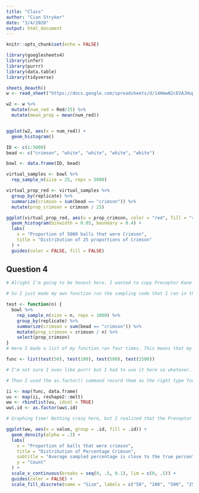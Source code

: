```yaml
---
title: "Class"
author: "Cian Stryker"
date: "3/4/2020"
output: html_document
---
```


```r
knitr::opts_chunk$set(echo = FALSE)

library(googlesheets4)
library(infer)
library(purrr)
library(data.table)
library(tidyverse)
```

```r

sheets_deauth()
w <- read_sheet("https://docs.google.com/spreadsheets/d/14HmwN2cEVAJHupuehCuLdwG9BXtR3COrxDgaaylLhkA/edit#gid=0")
```

```r

w2 <- w %>%
  mutate(num_red = Red/25) %>%
  mutate(mean_prop = mean(num_red))


ggplot(w2, aes(x = num_red)) +
  geom_histogram()
```
```r

ID <- c(1:5000)
bead <- c("crimson", "white", "white", "white", "white")

bowl <- data.frame(ID, bead)

virtual_samples <- bowl %>%
  rep_sample_n(size = 25, reps = 5000)

virtual_prop_red <- virtual_samples %>%
  group_by(replicate) %>%
  summarize(crimson = sum(bead == "crimson")) %>%
  mutate(prop_crimson = crimson / 25)

ggplot(virtual_prop_red, aes(x = prop_crimson, color = "red", fill = "red")) +
  geom_histogram(binwidth = 0.05, boundary = 0.4) +
  labs(
    x = "Proportion of 5000 balls that were Crimson",
    title = "Distribution of 25 proportions of Crimson"
  ) +
  guides(color = FALSE, fill = FALSE)
```

## Question 4
```r

# Alright I'm going to be honest here. I wanted to copy Preceptor Kane's graph because I thought it was cool, but I initially wrote the code four times. I just wanted to get the graph made first, before I went back through and simplified my code and used purrr. But I'm going to procede from here acting like I always used my own function and purrr techniques.

# So I just made my own function run the sampling code that I ran in the prevous question. By setting n as the size and the divisible portion, I made it flexible enought to work later on for me.

test <- function(n) {
  bowl %>%
    rep_sample_n(size = n, reps = 1000) %>%
    group_by(replicate) %>%
    summarize(crimson = sum(bead == "crimson")) %>%
    mutate(prop_crimson = crimson / n) %>%
    select(prop_crimson)
}
# Here I made a list of my function ran four times. This means that my four tests are in four datasets within one larger list. From here I was able to begin using purrr.

func <- list(test(50), test(100), test(500), test(2500))

# I'm not sure I even like purrr but I had to use it here so whatever. First I used the map function to apply the data.frame command to each of my tests within my list. Then I did the same with melt, so that all the observations would be in the correct long from. Then I had to use the rbindlist() command to combine the four tests into one dataframe with a new column that differentiated them from eachother. In this case the id coloumn was literally id.

# Then I used the as.factor() command record them as the right type for my graphing. Originally I did this without purrr, but I see why we should get some purrr practice.

ii <- map(func, data.frame)
uu <- map(ii, reshape2::melt)
ww <- rbindlist(uu, idcol = TRUE)
ww$.id <- as.factor(ww$.id)
```

```r

# Graphing time! Nothing crazy here, but I realized that the Preceptor's graph was actually a collection of density graphs. At least I think it is... but I used densities myself and then just renamed the y axis to match his. I added a bunch of labels to match, and made it alpha to create that cool effect where you can see each distribution stacked on eachother. I did not copy the colors though because I wanted a degree of originality. Oh, setting the seq, and lim within the scale_x_continous() is really important to get the overall look right.

ggplot(ww, aes(x = value, group = .id, fill = .id)) +
  geom_density(alpha = .3) +
  labs(
    x = "Proportion of balls that were crimson",
    title = "Distribution of Percentage Crimson",
    subtitle = "Average sampled percentage is close to the true percentage of 20%",
    y = "Count"
  ) +
  scale_x_continuous(breaks = seq(0, .5, 0.1), lim = c(0, .5)) +
  guides(color = FALSE) +
  scale_fill_discrete(name = "Size", labels = c("50", "100", "500", "2500"))
```
